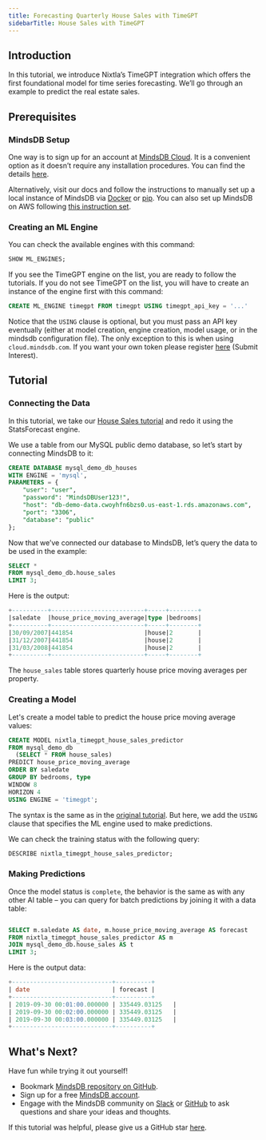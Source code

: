 ```yaml
---
title: Forecasting Quarterly House Sales with TimeGPT
sidebarTitle: House Sales with TimeGPT
---
```


## Introduction

In this tutorial, we introduce Nixtla’s TimeGPT integration which offers the first foundational model for time series forecasting. We’ll go through an example to predict the real estate sales.

## Prerequisites

### MindsDB Setup

One way is to sign up for an account at [MindsDB Cloud](https://cloud.mindsdb.com/). It is a convenient option as it doesn’t require any installation procedures. You can find the details [here](/setup/cloud).

Alternatively, visit our docs and follow the instructions to manually set up a local instance of MindsDB via [Docker](/setup/self-hosted/docker) or [pip](/setup/self-hosted/pip/source). You can also set up MindsDB on AWS following [this instruction set](https://aws.amazon.com/marketplace/pp/prodview-2nmhvskydmyrw).

### Creating an ML Engine

You can check the available engines with this command:

```sql
SHOW ML_ENGINES;
```

If you see the TimeGPT engine on the list, you are ready to follow the tutorials. If you do not see TimeGPT on the list, you will have to create an instance of the engine first with this command:

```sql
CREATE ML_ENGINE timegpt FROM timegpt USING timegpt_api_key = '...'
```

Notice that the `USING` clause is optional, but you must pass an API key eventually (either at model creation, engine creation, model usage, or in the mindsdb configuration file). The only exception to this is when using `cloud.mindsdb.com`. If you want your own token please register [here](https://www.nixtla.io/) (Submit Interest).


## Tutorial

### Connecting the Data

In this tutorial, we take our [House Sales tutorial](/sql/tutorials/house-sales-forecasting) and redo it using the StatsForecast engine.

We use a table from our MySQL public demo database, so let’s start by connecting MindsDB to it:

```sql
CREATE DATABASE mysql_demo_db_houses
WITH ENGINE = 'mysql',
PARAMETERS = {
    "user": "user",
    "password": "MindsDBUser123!",
    "host": "db-demo-data.cwoyhfn6bzs0.us-east-1.rds.amazonaws.com",
    "port": "3306",
    "database": "public"
};
```

Now that we’ve connected our database to MindsDB, let’s query the data to be used in the example:

```sql
SELECT *
FROM mysql_demo_db.house_sales
LIMIT 3;
```

Here is the output:

```sql
+----------+--------------------------+-----+--------+
|saledate  |house_price_moving_average|type |bedrooms|
+----------+--------------------------+-----+--------+
|30/09/2007|441854                    |house|2       |
|31/12/2007|441854                    |house|2       |
|31/03/2008|441854                    |house|2       |
+----------+--------------------------+-----+--------+
```

The `house_sales` table stores quarterly house price moving averages per property.

### Creating a Model

Let's create a model table to predict the house price moving average values:

```sql
CREATE MODEL nixtla_timegpt_house_sales_predictor
FROM mysql_demo_db
  (SELECT * FROM house_sales)
PREDICT house_price_moving_average
ORDER BY saledate
GROUP BY bedrooms, type
WINDOW 8
HORIZON 4
USING ENGINE = 'timegpt';
```

The syntax is the same as in the [original tutorial](/sql/tutorials/house-sales-forecasting). But here, we add the `USING` clause that specifies the ML engine used to make predictions.

We can check the training status with the following query:

```sql
DESCRIBE nixtla_timegpt_house_sales_predictor;
```

### Making Predictions

Once the model status is `complete`, the behavior is the same as with any other AI table – you can query for batch predictions by joining it with a data table:

```sql

SELECT m.saledate AS date, m.house_price_moving_average AS forecast
FROM nixtla_timegpt_house_sales_predictor AS m
JOIN mysql_demo_db.house_sales AS t
LIMIT 3;
```

Here is the output data:

```sql
+----------------------------+----------+
| date                       | forecast |
+----------------------------+----------+
| 2019-09-30 00:01:00.000000 | 335449.03125   |
| 2019-09-30 00:02:00.000000 | 335449.03125   |
| 2019-09-30 00:03:00.000000 | 335449.03125   |
+----------------------------+----------+
```

## What's Next?

Have fun while trying it out yourself!

- Bookmark [MindsDB repository on GitHub](https://github.com/mindsdb/mindsdb).
- Sign up for a free [MindsDB account](https://cloud.mindsdb.com/register).
- Engage with the MindsDB community on
  [Slack](https://mindsdb.com/joincommunity) or
  [GitHub](https://github.com/mindsdb/mindsdb/discussions) to ask questions and
  share your ideas and thoughts.

If this tutorial was helpful, please give us a GitHub star
[here](https://github.com/mindsdb/mindsdb).
